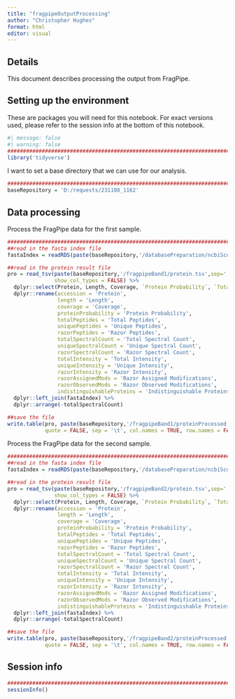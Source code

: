 ```yaml
---
title: "fragpipeOutputProcessing"
author: "Christopher Hughes"
format: html
editor: visual
---
```


## Details

This document describes processing the output from FragPipe.

## Setting up the environment

These are packages you will need for this notebook. For exact versions used, please refer to the session info at the bottom of this notebook.

```r
#| message: false
#| warning: false
##########################################################################################
library('tidyverse')
```

I want to set a base directory that we can use for our analysis.

```r
##########################################################################################
baseRepository = 'D:/requests/231108_1162'
```

## Data processing

Process the FragPipe data for the first sample.

```r
##########################################################################################
##read in the fasta index file
fastaIndex = readRDS(paste(baseRepository,'/databasePreparation/ncbiScomberJaponicusAccessionCorrected_20231219.rds',sep=''))

##read in the protein result file
pro = read_tsv(paste(baseRepository,'/fragpipeBand1/protein.tsv',sep=''),
               show_col_types = FALSE) %>%
  dplyr::select(Protein, Length, Coverage, `Protein Probability`, `Total Peptides`:`Indistinguishable Proteins`) %>%
  dplyr::rename(accession = 'Protein',
                length = 'Length',
                coverage = 'Coverage',
                proteinProbability = 'Protein Probability',
                totalPeptides = 'Total Peptides',
                uniquePeptides = 'Unique Peptides',
                razorPeptides = 'Razor Peptides',
                totalSpectralCount = 'Total Spectral Count',
                uniqueSpectralCount = 'Unique Spectral Count',
                razorSpectralCount = 'Razor Spectral Count',
                totalIntensity = 'Total Intensity',
                uniqueIntensity = 'Unique Intensity',
                razorIntensity = 'Razor Intensity',
                razorAssignedMods = 'Razor Assigned Modifications',
                razorObservedMods = 'Razor Observed Modifications',
                indistinguishableProteins = 'Indistinguishable Proteins') %>%
  dplyr::left_join(fastaIndex) %>%
  dplyr::arrange(-totalSpectralCount)

##save the file
write.table(pro, paste(baseRepository,'/fragpipeBand1/proteinProcessed.tsv',sep=''),
            quote = FALSE, sep = '\t', col.names = TRUE, row.names = FALSE)
```

Process the FragPipe data for the second sample.

```r
##########################################################################################
##read in the fasta index file
fastaIndex = readRDS(paste(baseRepository,'/databasePreparation/ncbiScomberJaponicusAccessionCorrected_20231219.rds',sep=''))

##read in the protein result file
pro = read_tsv(paste(baseRepository,'/fragpipeBand2/protein.tsv',sep=''),
               show_col_types = FALSE) %>%
  dplyr::select(Protein, Length, Coverage, `Protein Probability`, `Total Peptides`:`Indistinguishable Proteins`) %>%
  dplyr::rename(accession = 'Protein',
                length = 'Length',
                coverage = 'Coverage',
                proteinProbability = 'Protein Probability',
                totalPeptides = 'Total Peptides',
                uniquePeptides = 'Unique Peptides',
                razorPeptides = 'Razor Peptides',
                totalSpectralCount = 'Total Spectral Count',
                uniqueSpectralCount = 'Unique Spectral Count',
                razorSpectralCount = 'Razor Spectral Count',
                totalIntensity = 'Total Intensity',
                uniqueIntensity = 'Unique Intensity',
                razorIntensity = 'Razor Intensity',
                razorAssignedMods = 'Razor Assigned Modifications',
                razorObservedMods = 'Razor Observed Modifications',
                indistinguishableProteins = 'Indistinguishable Proteins') %>%
  dplyr::left_join(fastaIndex) %>%
  dplyr::arrange(-totalSpectralCount)

##save the file
write.table(pro, paste(baseRepository,'/fragpipeBand2/proteinProcessed.tsv',sep=''),
            quote = FALSE, sep = '\t', col.names = TRUE, row.names = FALSE)
```


## Session info

```r
##########################################################################################
sessionInfo()
```
